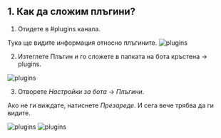 ## 1. Как да сложим плъгини?

1. Отидете в #plugins канала.

Тука ще видите информация относно плъгините.
![plugins](public/plugins1.png)


2. Изтеглете Плъгин и го сложете в папката на бота кръстена  -> plugins.

![plugins](public/plugins2.gif)

3. Отворете *Настройки за бота* -> *Плъгини*. 

Ако не ги виждате, натиснете  *Презареде*. И сега вече трябва да ги видите.

![plugins](public/plugins3.png)
![plugins](public/plugins4.png)